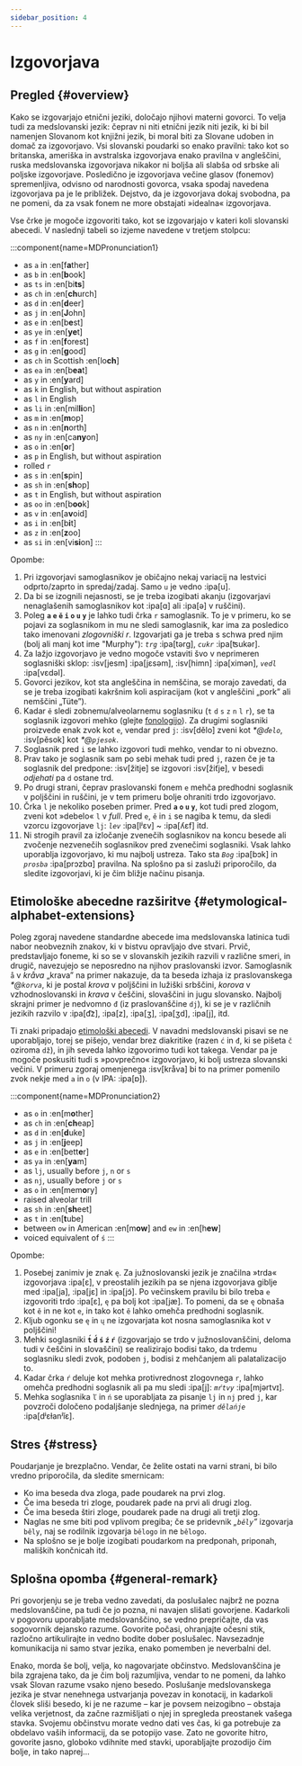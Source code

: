 ```yaml
---
sidebar_position: 4
---
```


# Izgovorjava

## Pregled \{#overview}

Kako se izgovarjajo etnični jeziki, določajo njihovi materni govorci. To velja tudi za medslovanski jezik: čeprav ni niti etnični jezik niti jezik, ki bi bil namenjen Slovanom kot knjižni jezik, bi moral biti za Slovane udoben in domač za izgovorjavo. Vsi slovanski poudarki so enako pravilni: tako kot so britanska, ameriška in avstralska izgovorjava enako pravilna v angleščini, ruska medslovanska izgovorjava nikakor ni boljša ali slabša od srbske ali poljske izgovorjave. Posledično je izgovorjava večine glasov (fonemov) spremenljiva, odvisno od narodnosti govorca, vsaka spodaj navedena izgovorjava pa je le približek. Dejstvo, da je izgovorjava dokaj svobodna, pa ne pomeni, da za vsak fonem ne more obstajati »idealna« izgovorjava.

Vse črke je mogoče izgovoriti tako, kot se izgovarjajo v kateri koli slovanski abecedi. V naslednji tabeli so izjeme navedene v tretjem stolpcu:

:::component{name=MDPronunciation1}
* as `a` in :en[f**a**ther]
* as `b` in :en[**b**ook]
* as `ts` in :en[bi**ts**]
* as `ch` in :en[**ch**urch]
* as `d` in :en[**d**eer]
* as `j` in :en[**J**ohn]
* as `e` in :en[b**e**st]
* as `ye` in :en[**ye**t]
* as `f` in :en[**f**orest]
* as `g` in :en[**g**ood]
* as `ch` in Scottish :en[lo**ch**]
* as `ea` in :en[b**ea**t]
* as `y` in :en[**y**ard]
* as `k` in English, but without aspiration
* as `l` in English
* as `li` in :en[mil**li**on]
* as `m` in :en[**m**op]
* as `n` in :en[**n**orth]
* as `ny` in :en[ca**ny**on]
* as `o` in :en[**o**r]
* as `p` in English, but without aspiration
* rolled `r`
* as `s` in :en[**s**pin]
* as `sh` in :en[**sh**op]
* as `t` in English, but without aspiration
* as `oo` in :en[b**oo**k]
* as `v` in :en[a**v**oid]
* as `i` in :en[b**i**t]
* as `z` in :en[**z**oo]
* as `si` in :en[vi**si**on]
:::

Opombe:

1. Pri izgovorjavi samoglasnikov je običajno nekaj variacij na lestvici odprto/zaprto in spredaj/zadaj. Samo `u` je vedno :ipa[u].
2. Da bi se izognili nejasnosti, se je treba izogibati akanju (izgovarjavi nenaglašenih samoglasnikov kot :ipa[ɑ] ali :ipa[ə] v ruščini).
3. Poleg **`a` `e` `ě` `i` `o` `u` `y`** je lahko tudi črka `r` samoglasnik. To je v primeru, ko se pojavi za soglasnikom in mu ne sledi samoglasnik, kar ima za posledico tako imenovani _zlogovniški r_. Izgovarjati ga je treba s schwa pred njim (bolj ali manj kot ime "Murphy"): _`trg`_ :ipa[tərg], _`cukr`_ :ipa[ʦukər].
4. Za lažjo izgovorjavo je vedno mogoče vstaviti švo v neprimeren soglasniški sklop: :isv[jesm] :ipa[jɛsǝm], :isv[himn] :ipa[ximǝn],  _`vedl`_ :ipa[vɛdǝl].
5. Govorci jezikov, kot sta angleščina in nemščina, se morajo zavedati, da se je treba izogibati kakršnim koli aspiracijam (kot v angleščini „pork” ali nemščini „Tüte”).
6. Kadar `ě` sledi zobnemu/alveolarnemu soglasniku (`t` `d` `s` `z` `n` `l` `r`), se ta soglasnik izgovori mehko (glejte [fonologijo][1]). Za drugimi soglasniki proizvede enak zvok kot `e`, vendar pred `j`: :isv[dělo] zveni kot _\*@`ďelo`_, :isv[pěsok] kot _\*@`pjesok`_.
7. Soglasnik pred `i` se lahko izgovori tudi mehko, vendar to ni obvezno.
8. Prav tako je soglasnik sam po sebi mehak tudi pred `j`, razen če je ta soglasnik del predpone: :isv[žitje] se izgovori :isv[žiťje], v besedi _odjehati_ pa `d` ostane trd.
9. Po drugi strani, čeprav praslovanski fonem `e` mehča predhodni soglasnik v poljščini in ruščini, je v tem primeru bolje ohraniti trdo izgovorjavo.
10. Črka `l` je nekoliko poseben primer. Pred **`a` `o` `u` `y`**, kot tudi pred zlogom, zveni kot »debelo« `l` v _full_. Pred `e`, `ě`  in `i` se nagiba k temu, da sledi vzorcu izgovorjave `lj`: _`lev`_ :ipa[lʲɛv] \~ :ipa[ʎɛf] itd.
11. Ni strogih pravil za izločanje zvenečih soglasnikov na koncu besede ali zvočenje nezvenečih soglasnikov pred zvenečimi soglasniki. Vsak lahko uporablja izgovorjavo, ki mu najbolj ustreza. Tako sta _`Bog`_ :ipa[bɔk] in _`prosba`_ :ipa[prɔzbɑ] pravilna. Na splošno pa si zasluži priporočilo, da sledite izgovorjavi, ki je čim bližje načinu pisanja.

## Etimološke abecedne razširitve \{#etymological-alphabet-extensions}

Poleg zgoraj navedene standardne abecede ima medslovanska latinica tudi nabor neobveznih znakov, ki v bistvu opravljajo dve stvari. Prvič, predstavljajo foneme, ki so se v slovanskih jezikih razvili v različne smeri, in drugič, navezujejo se neposredno na njihov praslovanski izvor. Samoglasnik `å` v _kråva_ „krava” na primer nakazuje, da ta beseda izhaja iz praslovanskega _\*@`korva`_, ki je postal _krova_ v poljščini in lužiški srbščini, _korova_ v vzhodnoslovanski in _krava_ v češčini, slovaščini in jugu slovansko. Najbolj skrajni primer je nedvomno `đ` (iz praslovanščine `dj`), ki se je v različnih jezikih razvilo v :ipa[d͡z], :ipa[z], :ipa[ʒ], :ipa[ʒd], :ipa[j],  itd.

Ti znaki pripadajo [etimološki abecedi][2]. V navadni medslovanski pisavi se ne uporabljajo, torej se pišejo, vendar brez diakritike (razen `ć` in `đ`, ki se pišeta `č` oziroma `dž`), in jih seveda lahko izgovorimo tudi kot takega. Vendar pa je mogoče poskusiti tudi s »povprečno« izgovorjavo, ki bolj ustreza slovanski večini. V primeru zgoraj omenjenega :isv[kråva] bi to na primer pomenilo zvok nekje med `a` in `o` (v IPA: :ipa[ɒ]).

:::component{name=MDPronunciation2}
* as `o` in :en[m**o**ther]
* as `ch` in :en[**ch**eap]
* as `d` in :en[**d**uke]
* as `j` in :en[**j**eep]
* as `e` in :en[bett**e**r]
* as `ya` in :en[**ya**m]
* as `lj`, usually before `j`, `n` or `s`
* as `nj`, usually before `j` or `s`
* as `o` in :en[mem**o**ry]
* raised alveolar trill
* as `sh` in :en[**sh**eet]
* as `t` in :en[**t**ube]
* between `ow` in American :en[m**ow**] and `ew` in :en[h**ew**]
* voiced equivalent of `ś`
:::

Opombe:

1. Posebej zanimiv je znak `ę`. Za južnoslovanski jezik je značilna »trda« izgovorjava :ipa[ɛ], v preostalih jezikih pa se njena izgovorjava giblje med :ipa[ja], :ipa[jɛ]  in :ipa[jɔ̃]. Po večinskem pravilu bi bilo treba `e` izgovoriti trdo :ipa[ɛ], `ę` pa bolj kot :ipa[jæ]. To pomeni, da se `ę` obnaša kot `ě` in ne kot `e`, in tako kot `ě` lahko omehča predhodni soglasnik.
2. Kljub ogonku se `ę` in `ų` ne izgovarjata kot nosna samoglasnika kot v poljščini!
3. Mehki soglasniki **`t́` `d́` `ś` `ź` `ŕ`** (izgovarjajo se trdo v južnoslovanščini, deloma tudi v češčini in slovaščini) se realizirajo bodisi tako, da trdemu soglasniku sledi zvok, podoben `j`, bodisi z mehčanjem ali palatalizacijo to.
4. Kadar črka `ŕ` deluje kot mehka protivrednost zlogovnega `r`, lahko omehča predhodni soglasnik ali pa mu sledi :ipa[j]: _`mŕtvy`_ :ipa[mjǝrtvɪ].
5. Mehka soglasnika `ľ` in `ń` se uporabljata za pisanje `lj` in `nj` pred `j`, kar povzroči določeno podaljšanje slednjega, na primer _`dělańje`_ :ipa[dʲɛɫanʲĭɛ].

## Stres \{#stress}

Poudarjanje je brezplačno. Vendar, če želite ostati na varni strani, bi bilo vredno priporočila, da sledite smernicam:

- Ko ima beseda dva zloga, pade poudarek na prvi zlog.
- Če ima beseda tri zloge, poudarek pade na prvi ali drugi zlog.
- Če ima beseda štiri zloge, poudarek pade na drugi ali tretji zlog.
- Naglas ne sme biti pod vplivom pregiba; če se pridevnik _„`běly`”_ izgovarja `běly`, naj se rodilnik izgovarja `bělogo` in ne `bělogo`.
- Na splošno se je bolje izogibati poudarkom na predponah, priponah, maliških končnicah itd.

## Splošna opomba \{#general-remark}

Pri govorjenju se je treba vedno zavedati, da poslušalec najbrž ne pozna medslovanščine, pa tudi če jo pozna, ni navajen slišati govorjene. Kadarkoli v pogovoru uporabljate medslovanščino, se vedno prepričajte, da vas sogovornik dejansko razume. Govorite počasi, ohranjajte očesni stik, razločno artikulirajte in vedno bodite dober poslušalec. Navsezadnje komunikacija ni samo stvar jezika, enako pomemben je neverbalni del.

Enako, morda še bolj, velja, ko nagovarjate občinstvo. Medslovanščina je bila zgrajena tako, da je čim bolj razumljiva, vendar to ne pomeni, da lahko vsak Slovan razume vsako njeno besedo. Poslušanje medslovanskega jezika je stvar nenehnega ustvarjanja povezav in konotacij, in kadarkoli človek sliši besedo, ki je ne razume – kar je povsem neizogibno – obstaja velika verjetnost, da začne razmišljati o njej in spregleda preostanek vašega stavka. Svojemu občinstvu morate vedno dati ves čas, ki ga potrebuje za obdelavo vaših informacij, da se potopijo vase. Zato ne govorite hitro, govorite jasno, globoko vdihnite med stavki, uporabljajte prozodijo čim bolje, in tako naprej...

[1]: ./phonology.mdx#hard_and_soft

[2]: orthography.mdx#etymological_alphabet

